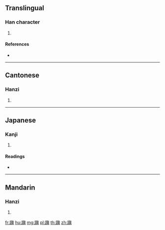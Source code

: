 {{character info/new}}
==Translingual==

===Han character===
{{Han char|rn=157|rad=足|as=10|sn=17|four=64181|canj=RMJBC}}

# {{defn|Han|sort=足10}}

====References====
* {{Han ref|kx=1231.200|dkj=37760|dj=1703.190|hdz=63728.020|uh=8E4E|ud=36430|bh=EEBA|bd=61114}}

----

==Cantonese==

===Hanzi===
{{yue-hanzi|jyut=|y=din1}}

# {{defn|lang=yue|sort=足10}}

----

==Japanese==

===Kanji===
{{ja-kanji|grade=|rs=足10}}

# {{defn|lang=ja|sort=足10}}

====Readings====
* {{ja-readings|on=[[てん]] (ten)|kun=[[つまずく]] (tsumazuku)}}

----

==Mandarin==

===Hanzi===
{{cmn-hanzi|pin=[[dì]] ([[di4]]), [[diān]] ([[dian1]])|wg=ti<sup>4</sup>, tien<sup>1</sup>}}

# {{defn|lang=cmn|sort=足10}}

[[fr:蹎]]
[[hu:蹎]]
[[mg:蹎]]
[[pl:蹎]]
[[th:蹎]]
[[zh:蹎]]